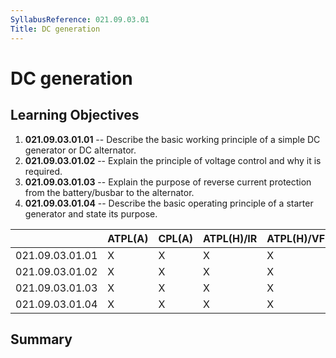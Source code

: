 ```yaml
---
SyllabusReference: 021.09.03.01
Title: DC generation
---
```


# DC generation

## Learning Objectives

1.  **021.09.03.01.01** -- Describe the basic working principle of a simple DC
    generator or DC alternator.
2.  **021.09.03.01.02** -- Explain the principle of voltage control and why it
    is required.
3.  **021.09.03.01.03** -- Explain the purpose of reverse current protection
    from the battery/busbar to the alternator.
4.  **021.09.03.01.04** -- Describe the basic operating principle of a starter
    generator and state its purpose.

|                 | ATPL(A) | CPL(A) | ATPL(H)/IR | ATPL(H)/VFR | CPL(H) | IR  | CBIR(A) |
| --------------- | ------- | ------ | ---------- | ----------- | ------ | --- | ------- |
| 021.09.03.01.01 | X       | X      | X          | X           | X      |     |         |
| 021.09.03.01.02 | X       | X      | X          | X           | X      |     |         |
| 021.09.03.01.03 | X       | X      | X          | X           | X      |     |         |
| 021.09.03.01.04 | X       | X      | X          | X           | X      |     |         |

## Summary
